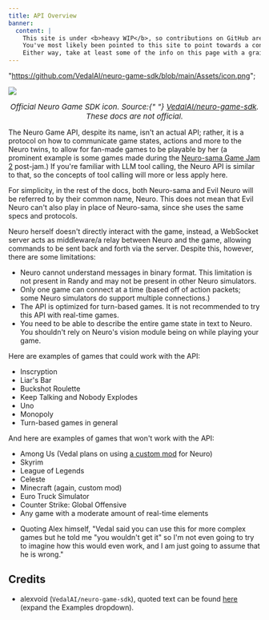 ```yaml
---
title: API Overview
banner:
  content: |
    This site is under <b>heavy WIP</b>, so contributions on GitHub are much appreciated!
    You've most likely been pointed to this site to point towards a concept, or something.
    Either way, take at least some of the info on this page with a grain of salt, and also don't expect much info since it's very incomplete on content.
---
```



  "https://github.com/VedalAI/neuro-game-sdk/blob/main/Assets/icon.png";

<img
  src="/neuro-sdk-docs/neuro-sdk-icon.png"
  style="display: block; margin-left: auto; margin-right: auto;"
/>

<div style="font-size: 15px; font-style: italic; text-align: center;">
  Official Neuro Game SDK icon. Source:{" "}
  <a href={iconLocation}>VedalAI/neuro-game-sdk</a>. These docs are not
  official.
</div>

The Neuro Game API, despite its name, isn't an actual API; rather, it is a protocol on how to communicate game states, actions and more to the Neuro twins, to allow for fan-made games to be playable by her (a prominent example is some games made during the [Neuro-sama Game Jam 2](https://itch.io/jam/neuro) post-jam.)
If you're familiar with LLM tool calling, the Neuro API is similar to that, so the concepts of tool calling will more or less apply here.

<Aside>

For simplicity, in the rest of the docs, both Neuro-sama and Evil Neuro will be referred to by their common name, Neuro.
This does not mean that Evil Neuro can't also play in place of Neuro-sama, since she uses the same specs and protocols.

</Aside>

Neuro herself doesn't directly interact with the game, instead, a WebSocket server acts as middleware/a relay between Neuro and the game, allowing commands to be sent back and forth via the server. Despite this, however, there are some limitations:

- Neuro cannot understand messages in binary format. This limitation is not present in Randy and may not be present in other Neuro simulators.
- Only one game can connect at a time (based off of action packets; some Neuro simulators do support multiple connections.)
- The API is optimized for turn-based games. It is not recommended to try this API with real-time games.
- You need to be able to describe the entire game state in text to Neuro. You shouldn't rely on Neuro's vision module being on while playing your game.

<Aside type="tip">

Here are examples of games that could work with the API:

- Inscryption
- Liar's Bar
- Buckshot Roulette
- Keep Talking and Nobody Explodes
- Uno
- Monopoly
- Turn-based games in general

And here are examples of games that won't work with the API:

- Among Us (Vedal plans on using [a custom mod](https://github.com/VedalAI/neuro-amongus) for Neuro)
- Skyrim
- League of Legends
- Celeste
- Minecraft (again, custom mod)
- Euro Truck Simulator
- Counter Strike: Global Offensive
- Any game with a moderate amount of real-time elements

</Aside>

- Quoting Alex himself, "Vedal said you can use this for more complex games but he told me "you wouldn't get it" so I'm not even going to try to imagine how this would even work, and I am just going to assume that he is wrong."

## Credits

- alexvoid (`VedalAI/neuro-game-sdk`), quoted text can be found [here](https://github.com/VedalAI/neuro-game-sdk/blob/main/README.md#Information) (expand the Examples dropdown).
